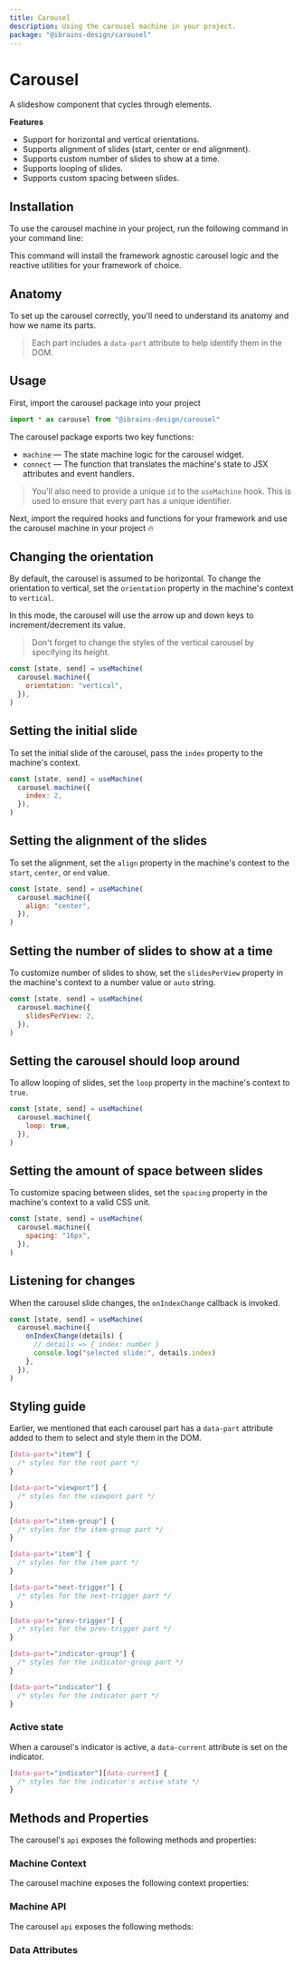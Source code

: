 ```yaml
---
title: Carousel
description: Using the carousel machine in your project.
package: "@ibrains-design/carousel"
---
```


# Carousel

A slideshow component that cycles through elements.

<Resources pkg="@ibrains-design/carousel" />

<Showcase id="Carousel" />

**Features**

- Support for horizontal and vertical orientations.
- Supports alignment of slides (start, center or end alignment).
- Supports custom number of slides to show at a time.
- Supports looping of slides.
- Supports custom spacing between slides.

## Installation

To use the carousel machine in your project, run the following command in your
command line:

<CodeSnippet id="carousel/installation.mdx" />

This command will install the framework agnostic carousel logic and the reactive
utilities for your framework of choice.

## Anatomy

To set up the carousel correctly, you'll need to understand its anatomy and how
we name its parts.

> Each part includes a `data-part` attribute to help identify them in the DOM.

<Anatomy id="carousel" />

## Usage

First, import the carousel package into your project

```jsx
import * as carousel from "@ibrains-design/carousel"
```

The carousel package exports two key functions:

- `machine` — The state machine logic for the carousel widget.
- `connect` — The function that translates the machine's state to JSX attributes
  and event handlers.

> You'll also need to provide a unique `id` to the `useMachine` hook. This is
> used to ensure that every part has a unique identifier.

Next, import the required hooks and functions for your framework and use the
carousel machine in your project 🔥

<CodeSnippet id="carousel/usage.mdx" />

## Changing the orientation

By default, the carousel is assumed to be horizontal. To change the orientation
to vertical, set the `orientation` property in the machine's context to
`vertical`.

In this mode, the carousel will use the arrow up and down keys to
increment/decrement its value.

> Don't forget to change the styles of the vertical carousel by specifying its
> height.

```jsx {3}
const [state, send] = useMachine(
  carousel.machine({
    orientation: "vertical",
  }),
)
```

## Setting the initial slide

To set the initial slide of the carousel, pass the `index` property to the
machine's context.

```jsx {3}
const [state, send] = useMachine(
  carousel.machine({
    index: 2,
  }),
)
```

## Setting the alignment of the slides

To set the alignment, set the `align` property in the machine's context to the
`start`, `center`, or `end` value.

```jsx {3}
const [state, send] = useMachine(
  carousel.machine({
    align: "center",
  }),
)
```

## Setting the number of slides to show at a time

To customize number of slides to show, set the `slidesPerView` property in the
machine's context to a number value or `auto` string.

```jsx {3}
const [state, send] = useMachine(
  carousel.machine({
    slidesPerView: 2,
  }),
)
```

## Setting the carousel should loop around

To allow looping of slides, set the `loop` property in the machine's context to
`true`.

```jsx {3}
const [state, send] = useMachine(
  carousel.machine({
    loop: true,
  }),
)
```

## Setting the amount of space between slides

To customize spacing between slides, set the `spacing` property in the machine's
context to a valid CSS unit.

```jsx {3}
const [state, send] = useMachine(
  carousel.machine({
    spacing: "16px",
  }),
)
```

## Listening for changes

When the carousel slide changes, the `onIndexChange` callback is invoked.

```jsx {3-6}
const [state, send] = useMachine(
  carousel.machine({
    onIndexChange(details) {
      // details => { index: number }
      console.log("selected slide:", details.index)
    },
  }),
)
```

## Styling guide

Earlier, we mentioned that each carousel part has a `data-part` attribute added
to them to select and style them in the DOM.

```css
[data-part="item"] {
  /* styles for the root part */
}

[data-part="viewport"] {
  /* styles for the viewport part */
}

[data-part="item-group"] {
  /* styles for the item-group part */
}

[data-part="item"] {
  /* styles for the item part */
}

[data-part="next-trigger"] {
  /* styles for the next-trigger part */
}

[data-part="prev-trigger"] {
  /* styles for the prev-trigger part */
}

[data-part="indicator-group"] {
  /* styles for the indicator-group part */
}

[data-part="indicator"] {
  /* styles for the indicator part */
}
```

### Active state

When a carousel's indicator is active, a `data-current` attribute is set on the
indicator.

```css
[data-part="indicator"][data-current] {
  /* styles for the indicator's active state */
}
```

## Methods and Properties

The carousel's `api` exposes the following methods and properties:

### Machine Context

The carousel machine exposes the following context properties:

<ContextTable name="carousel" />

### Machine API

The carousel `api` exposes the following methods:

<ApiTable name="carousel" />

### Data Attributes

<DataAttrTable name="carousel" />
